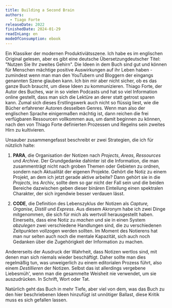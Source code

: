 ```yaml
---
title: Building a Second Brain
authors:
  - Tiago Forte
releaseDate: 2022
finishedDate: 2024-01-29
readInLang: en
modeOfConsumption: ebook
---
```



<BookHeading frontmatter={frontmatter} />

Ein Klassiker der modernen Produktiviätsszene. Ich habe es im englischen
Original gelesen, aber es gibt eine deutsche Übersetzung<span class="sidenote">deutscher
Titel: "Nutzen Sie Ihr zweites Gehirn"</span>. Die Ideen in dem Buch sind
gut und können für Menschen mächtige positive Auswirkungen auf ihr Leben haben -
zumindest wenn man man den YouTubern und Bloggern der eingangs genannten Szene
glauben kann. Ich bin mir aber nicht sicher, ob es das ganze Buch braucht, um
diese Ideen zu kommunizieren. Thiago Forte, der Autor des Buches, war in so
vielen Podcasts und hat so viel Information online gestellt, dass man sich die
Lektüre an derer statt getrost sparen kann. Zumal sich dieses Erstlingswerk auch
nicht so flüssig liest, wie die Bücher erfahrener Autoren desselben Genres. Wenn
man also der englischen Sprache einigermaßen mächtig ist, dann reichen die frei
verfügbaren Ressourcen vollkommen aus, um damit beginnen zu können, nach den von
Thiago Forte definierten Prozessen und Regelns sein zweites Hirn zu kultivieren.

Unsauber zusammengefasst beschreibt er zwei Strategien, die ich für nützlich
halte:

1. **PARA**, die Organisation der Notizen nach _Projects_, _Areas_, _Ressources_
   und _Archive_. Der Grundgedanke dahinter ist die Information, die man
   zusammenträgt nicht nach groben Themen oder Gebieten zu ordnen, sondern nach
   Aktualität der eigenen Projekte. Gehört die Notiz zu einem Projekt, an dem
   ich jetzt gerade aktive arbeite? Dann gehört sie in die _Projects_, ins
   Archiv, sollte dem so gar nicht der Fall sein und die beiden Bereiche
   dazwischen geben dieser binären Einteilung einen spektralen Charakter, der
   sich irgendwie besser verdauen lässt.

1. **CODE**, die Definition des Lebenszyklus der Notizen als _Capture, Organise,
   Distill_ und _Express_. Aus diesem Akronym habe ich zwei Dinge mitgenommen,
   die sich für mich als wertvoll herausgestellt haben. Einerseits, dass eine
   Notiz zu _machen_ und sie in einen System _abzulegen_ zwei verschiedene
   Handlungen sind, die zu verschiedenen Zeitpunkten vollzogen werden sollten.
   Im Moment des Notierens hat man nur selten auch noch die mentale Kapazität,
   sich auch noch Gedanken über die Zugehörigkeit der Information zu machen.

Andererseits der Ausdruck der Wahrheit, dass Notizen wertlos sind, mit denen man
sich niemals wieder beschäftigt. Daher sollte man dies regelmäßig tun, was
unweigerlich zu einem editorialen Prozess führt, also einem _Destillieren_ der
Notizen. Selbst das ist allerdings vergebene Liebesmüh', wenn man die gesammelte
Weisheit nie verwendet, um sie auszudrücken. In Schrift, Wort oder Tat.

Natürlich geht das Buch in mehr Tiefe, aber viel von dem, was das Buch zu den
hier beschriebenen Ideen hinzufügt ist unnötiger Ballast, diese Kritik muss es
sich gefallen lassen.
